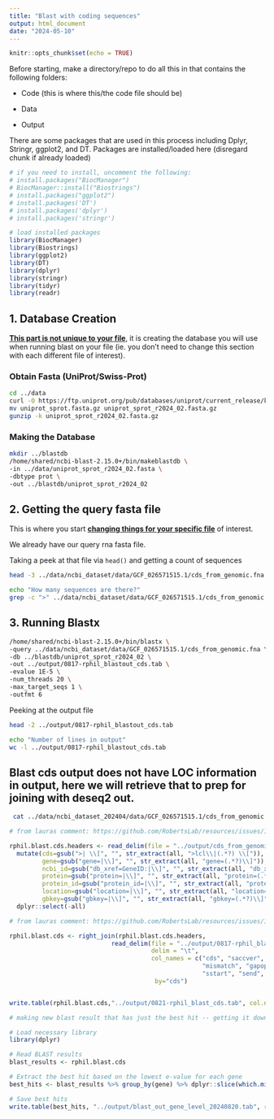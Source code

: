 ```yaml
---
title: "Blast with coding sequences"
output: html_document
date: "2024-05-10"
---
```


```r
knitr::opts_chunk$set(echo = TRUE)
```

Before starting, make a directory/repo to do all this in that contains the following folders:

-   Code (this is where this/the code file should be)

-   Data

-   Output

There are some packages that are used in this process including Dplyr, Stringr, ggplot2, and DT. Packages are installed/loaded here (disregard chunk if already loaded)

```r

# if you need to install, uncomment the following: 
# install.packages("BiocManager")
# BiocManager::install("Biostrings")
# install.packages("ggplot2")
# install.packages('DT')
# install.packages('dplyr')
# install.packages('stringr')

# load installed packages
library(BiocManager)
library(Biostrings)
library(ggplot2)
library(DT)
library(dplyr)
library(stringr)
library(tidyr)
library(readr)


```

## 1. Database Creation

[**This part is not unique to your file**]{.underline}, it is creating the database you will use when running blast on your file (ie. you don't need to change this section with each different file of interest).

### Obtain Fasta (UniProt/Swiss-Prot)

```bash
cd ../data
curl -O https://ftp.uniprot.org/pub/databases/uniprot/current_release/knowledgebase/complete/uniprot_sprot.fasta.gz
mv uniprot_sprot.fasta.gz uniprot_sprot_r2024_02.fasta.gz
gunzip -k uniprot_sprot_r2024_02.fasta.gz
```

### Making the Database

```bash
mkdir ../blastdb
/home/shared/ncbi-blast-2.15.0+/bin/makeblastdb \
-in ../data/uniprot_sprot_r2024_02.fasta \
-dbtype prot \
-out ../blastdb/uniprot_sprot_r2024_02
```

## 2. Getting the query fasta file

This is where you start [**changing things for your specific file**]{.underline} of interest.

We already have our query rna fasta file.

Taking a peek at that file via `head()` and getting a count of sequences

```bash

head -3 ../data/ncbi_dataset/data/GCF_026571515.1/cds_from_genomic.fna

```

```bash

echo "How many sequences are there?"
grep -c ">" ../data/ncbi_dataset/data/GCF_026571515.1/cds_from_genomic.fna

```

## 3. Running Blastx

```bash
/home/shared/ncbi-blast-2.15.0+/bin/blastx \
-query ../data/ncbi_dataset/data/GCF_026571515.1/cds_from_genomic.fna \
-db ../blastdb/uniprot_sprot_r2024_02 \
-out ../output/0817-rphil_blastout_cds.tab \
-evalue 1E-5 \
-num_threads 20 \
-max_target_seqs 1 \
-outfmt 6
```

Peeking at the output file

```bash
head -2 ../output/0817-rphil_blastout_cds.tab
```

```bash
echo "Number of lines in output"
wc -l ../output/0817-rphil_blastout_cds.tab
```

## Blast cds output does not have LOC information in output, here we will retrieve that to prep for joining with deseq2 out.

```bash
 cat ../data/ncbi_dataset_202404/data/GCF_026571515.1/cds_from_genomic.fna | grep ">" > ../output/cds_from_genomic_headers.txt

```

```r
# from lauras comment: https://github.com/RobertsLab/resources/issues/1897

rphil.blast.cds.headers <- read_delim(file = "../output/cds_from_genomic_headers.txt", delim = "nothing", col_names = "all") %>% 
  mutate(cds=gsub(">| \\[", "", str_extract(all, ">lcl\\|(.*?) \\[")),
         gene=gsub("gene=|\\]", "", str_extract(all, "gene=(.*?)\\]")),
         ncbi_id=gsub("db_xref=GeneID:|\\]", "", str_extract(all, "db_xref=GeneID:(.*?)\\]")),
         protein=gsub("protein=|\\]", "", str_extract(all, "protein=(.*?)\\]")),
         protein_id=gsub("protein_id=|\\]", "", str_extract(all, "protein_id=(.*?)\\]")),
         location=gsub("location=|\\]", "", str_extract(all, "location=(.*?)\\]")),
         gbkey=gsub("gbkey=|\\]", "", str_extract(all, "gbkey=(.*?)\\]"))) %>% 
  dplyr::select(-all)
```

```r
# from lauras comment: https://github.com/RobertsLab/resources/issues/1897 

rphil.blast.cds <- right_join(rphil.blast.cds.headers,
                            read_delim(file = "../output/0817-rphil_blastout_cds.tab",
                                       delim = "\t", 
                                       col_names = c("cds", "saccver", "pident", "length",
                                                     "mismatch", "gapopen", "qstart", "qend",
                                                     "sstart", "send", "evalue", "bitscore")), 
                                        by="cds") 


write.table(rphil.blast.cds,"../output/0821-rphil_blast_cds.tab", col.names = T)

```

```r
# making new blast result that has just the best hit -- getting it down to the gene level instead of isoform

# Load necessary library
library(dplyr)

# Read BLAST results
blast_results <- rphil.blast.cds

# Extract the best hit based on the lowest e-value for each gene
best_hits <- blast_results %>% group_by(gene) %>% dplyr::slice(which.min(evalue)) %>% separate(saccver, sep="\\|", into=c("na", "SPID", "gene.Uni"), remove = F) %>% dplyr::select(-na) %>% separate(gene.Uni, sep="_", into=c("gene.Uni", "species"), remove=T)

# Save best hits
write.table(best_hits, "../output/blast_out_gene_level_20240820.tab", row.names = T, col.names = T)



```

```r



```
